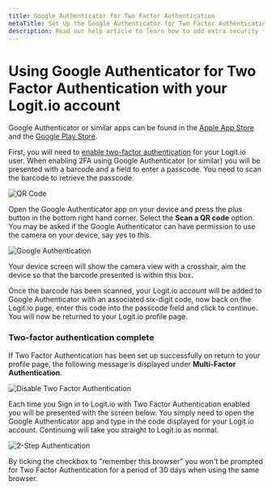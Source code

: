 ```yaml
---
title: Google Authenticator for Two Factor Authentication
metaTitle: Set Up the Google Authenticator for Two Factor Authentication
description: Read our help article to learn how to add extra security to your account and set up Google Authenticator for Two Factor Authentication (2FA) with Logit.io.
---
```


# Using Google Authenticator for Two Factor Authentication with your Logit.io account

Google Authenticator or similar apps can be found in the [Apple App Store](https://apps.apple.com/gb/app/google-authenticator/id388497605)
and the [Google Play Store](https://play.google.com/store/apps/details?id=com.google.android.apps.authenticator2&hl=en_GB).

First, you will need 
to [enable two-factor authentication](/account-administration/account-access-users-teams/two-factor-authentication/enable-two-factor-authentication) for your Logit.io user.
When enabling 2FA using Google Authenticator (or similar) you will be 
presented with a barcode and a field to enter a passcode. 
You need to scan the barcode to retrieve the passcode.

![QR Code](@/images/help/account-access/qr-code.png)

Open the Google Authenticator app on your device and press the plus button in the bottom right hand corner.
Select the __Scan a QR code__ option. You may be asked if the Google Authenticator 
can have permission to use the camera on your device, say yes to this.

![Google Authentication](@/images/help/account-access/google-authenticator.png)

Your device screen will show the camera view with a crosshair, 
aim the device so that the barcode presented is within this box.

Once the barcode has been scanned, your Logit.io account will be added to Google 
Authenticator with an associated six-digit code, now back on the Logit.io page, enter this code into the passcode 
field and click to continue. You will now be returned to your Logit.io profile page.

### Two-factor authentication complete

If Two Factor Authentication has been set up successfully on return to your profile 
page, the following message is displayed under __Multi-Factor Authentication__.

![Disable Two Factor Authentication](@/images/help/account-access/disable-2fa.png)

Each time you Sign in to Logit.io with Two Factor Authentication enabled you will be 
presented with the screen below. You simply need to open the Google Authenticator app 
and type in the code displayed for your Logit.io account. Continuing will take you 
straight to Logit.io as normal.

![2-Step Authentication](@/images/help/account-access/2-step-authentication.png)

<Callout type="info">
  By ticking the checkbox to "remember this browser" you won't be prompted for 
  Two Factor Authentication for a period of 30 days when using the same browser.
</Callout>
